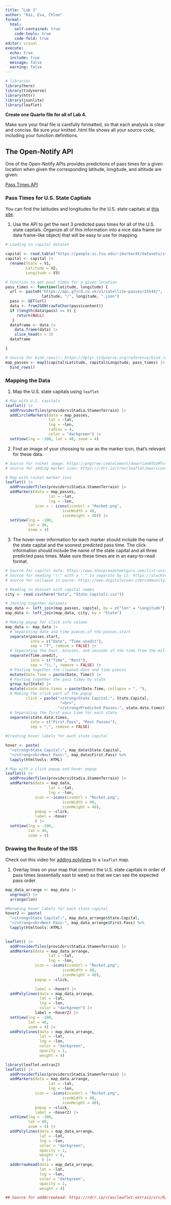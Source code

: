 ```yaml
---
title: "Lab 3"
author: "Kai, Eva, Chloe"
format: 
  html: 
    self-contained: true
    code-tools: true
    code-fold: true
editor: visual
execute: 
  echo: true
  include: true
  message: false
  warning: false
---
```


```r
# libraries
library(here)
library(tidyverse)
library(httr)
library(jsonlite)
library(leaflet)
```

**Create one Quarto file for all of Lab 4.**

Make sure your final file is carefully formatted, so that each analysis is clear and concise. Be sure your knitted .html file shows all your source code, including your function definitions.

## The Open-Notify API

One of the Open-Notify APIs provides predictions of pass times for a given location when given the corresponding latitude, longitude, and altitude are given:

[Pass Times API](https://g7vrd.co.uk/public-satellite-pass-rest-api)

### Pass Times for U.S. State Captials

You can find the latitudes and longitudes for the U.S. state capitals at [this site](https://people.sc.fsu.edu/~jburkardt/datasets/states/states.html).

1.  Use the API to get the next 3 predicted pass times for all of the U.S. state capitals. Organize all of this information into a nice data frame (or data frame-like object) that will be easy to use for mapping.

```r
# Loading in capital dataset

capital <- read.table("https://people.sc.fsu.edu/~jburkardt/datasets/states/state_capitals_ll.txt")
capital <- capital |>
  rename(State = V1,
         Latitude = V2,
         Longitude = V3)
```

```r
# Function to get pass times for a given location
pass_times <- function(latitude, longitude) {
  url <- paste0("https://api.g7vrd.co.uk/v1/satellite-passes/25544/",
                latitude, "/", longitude, ".json")
  pass <- GET(url)
  data <- fromJSON(rawToChar(pass$content))
  if (length(data$pass) == 0) {
     return(NULL)
   }
  dataframe <- data |>
    data.frame(data) |>
    slice_head(n = 3)
  dataframe

}
```

```r
# Source for bind_rows(): https://dplyr.tidyverse.org/reference/bind_rows.html
map_passes <- map2(capital$Latitude, capital$Longitude, pass_times) |>
  bind_rows()
```

### Mapping the Data

1.  Map the U.S. state capitals using `leaflet`

```r
# Map with U.S. capitals
leaflet() |>
  addProviderTiles(providers$Stadia.StamenTerrain) |>
  addCircleMarkers(data = map_passes,
                   lat = ~lat,
                   lng = ~lon,
                   radius = 4,
                   color = "darkgreen") |>
  setView(lng = -100, lat = 40, zoom = 4)
```

2.  Find an image of your choosing to use as the marker icon, that's relevant for these data.

```r
# Source for rocket image: https://pngtree.com/element/down?id=NTUzMTc4Nw==&type=1&time=1714350436&token=YmIyZDI1MzQwMzU0NTdkYjJmNDM5NTcxNDEwZDhjYjY=&t=0
# Source for adding marker icon: https://rdrr.io/cran/leaflet/man/icons.html

# Map with rocket marker icon
leaflet() |>
  addProviderTiles(providers$Stadia.StamenTerrain) |>
  addMarkers(data = map_passes,
                   lat = ~lat,
                   lng = ~lon,
             icon = ~ icons(iconUrl = "Rocket.png", 
                         iconWidth = 40, 
                         iconHeight = 40)) |>
  setView(lng = -100, 
          lat = 40, 
          zoom = 4)
```

3.  The hover-over information for each marker should include the name of the state capital and the soonest predicted pass time. The click information should include the name of the state capital and all three predicted pass times. Make sure these times are in an easy-to-read format.

```r
# Source for capital data: https://www.thespreadsheetguru.com/list-united-states-capitals-abbreviations/
# Source for needing "\\" with a "." to separate by it: https://stackoverflow.com/questions/26665100/how-to-use-the-strsplit-function-with-a-period
# Source for collapse in paste: https://www.digitalocean.com/community/tutorials/paste-in-r

# Reading in dataset with capital names
city <- read.csv(here("Data", "State Capitals.csv"))

# Joining together datasets
map_data <- left_join(map_passes, capital, by = c("lon" = "Longitude"))
map_data <- left_join(map_data, city, by = "State")

# Making popup for click info column
map_data <- map_data |>
  # Separating date and time pieces of the passes.start
  separate(passes.start, 
           into = c("Date", "Time.unedit"), 
           sep = "T", remove = FALSE) |>
  # Separating the hour, minutes, and seconds of the time from the milliseconds
  separate(Time.unedit, 
           into = c("Time", "Rest"), 
           sep = "\\.", remove = FALSE) |>
  # Pasting together the cleaned date and time pieces
  mutate(Date.Time = paste(Date, Time)) |>
  # Pasting together the pass times by state
  group_by(State) |>
  mutate(state.date.times = paste(Date.Time, collapse = ", "),
  # Making the click part of the popup
         click = paste("<strong>State Capital:", State.Capital,
                        "<br>",
                       "</strong>Predicted Passes:", state.date.times)) |>
  # Separating the first pass time for each state
  separate(state.date.times, 
           into = c("First.Pass", "Rest Passes"), 
           sep = ",", remove = FALSE)

#Creating hover labels for each state capital

hover <- paste(
  "<strong>State Capital:", map_data$State.Capital,
  "</strong><br>Next Pass:", map_data$First.Pass) %>%
  lapply(htmltools::HTML)
```

```r
# Map with a click popup and hover popup
leaflet() |>
  addProviderTiles(providers$Stadia.StamenTerrain) |>
  addMarkers(data = map_data,
                   lat = ~lat,
                   lng = ~lon,
             icon = ~icons(iconUrl = "Rocket.png",
                         iconWidth = 40,
                         iconHeight = 40),
             popup = ~click,
             label = ~hover
             ) |>
  setView(lng = -100,
          lat = 40,
          zoom = 4)
```

### Drawing the Route of the ISS

Check out this video for [adding polylines](https://www.youtube.com/watch?v=iKESL0Iwmmw) to a `leaflet` map.

1.  Overlay lines on your map that connect the U.S. state capitals in order of pass times (essentially east to west) so that we can see the expected pass order.

```r
map_data_arrange <- map_data |>
  ungroup() |> 
  arrange(lon) 

#Renaming hover labels for each state capital
hover2 <- paste(
  "<strong>State Capital:", map_data_arrange$State.Capital,
  "</strong><br>Next Pass:", map_data_arrange$First.Pass) %>%
  lapply(htmltools::HTML)
  
```

```r

leaflet() |>
  addProviderTiles(providers$Stadia.StamenTerrain) |>
  addMarkers(data = map_data_arrange,
                   lat = ~lat,
                   lng = ~lon,
             icon = ~icons(iconUrl = "Rocket.png", 
                         iconWidth = 40, 
                         iconHeight = 40),
             popup = ~click,

             label = ~hover) |>
  addPolylines(data = map_data_arrange,
               lat = ~lat,
               lng = ~lon,
               color = "darkgreen") |>
             label = ~hover2) |>
  setView(lng = -100, 
          lat = 40, 
          zoom = 4) |>
  addPolylines(data = map_data_arrange,
               lat = ~lat,
               lng = ~lon, 
               color = "darkgreen",
               opacity = 1,
               weight = 4)

```

```r
library(leaflet.extras2)
leaflet() |>
  addProviderTiles(providers$Stadia.StamenTerrain) |>
  addMarkers(data = map_data_arrange,
                   lat = ~lat,
                   lng = ~lon,
             icon = ~icons(iconUrl = "Rocket.png", 
                         iconWidth = 40, 
                         iconHeight = 40),
             popup = ~click,
             label = ~hover2) |>
  setView(lng = -100, 
          lat = 40, 
          zoom = 4) |>
  addPolylines(data = map_data_arrange,
               lat = ~lat,
               lng = ~lon, 
               color = "darkgreen",
               opacity = 1,
               weight = 4,
                ) |>
  addArrowhead(data = map_data_arrange,
               lat = ~lat,
               lng = ~lon, 
               color = "darkgreen",
               opacity = 1,
               weight = 4)

## Source for addArrowhead: https://rdrr.io/cran/leaflet.extras2/src/R/arrowhead.R

```
